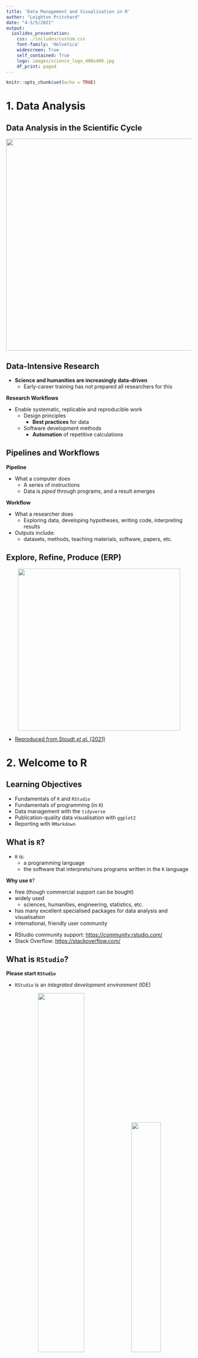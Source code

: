 ```yaml
---
title: 'Data Management and Visualisation in R'
author: "Leighton Pritchard"
date: "4-5/5/2021"
output:
  ioslides_presentation:
    css: ./includes/custom.css
    font-family: 'Helvetica'
    widescreen: True
    self_contained: True
    logo: images/science_logo_400x400.jpg
    df_print: paged
---
```


```r
knitr::opts_chunk$set(echo = TRUE)
```

# 1. Data Analysis

## Data Analysis in the Scientific Cycle

<center>
<img src="images/cycle.png" height="575px" />
</center>

## Data-Intensive Research

- **Science and humanities are increasingly data-driven**
  - Early-career training has not prepared all researchers for this
  
<div class="highlight">
**Research Workflows**
</div>
- Enable systematic, replicable and reproducible work
  - Design principles
    - **Best practices** for data
  - Software development methods
    - **Automation** of repetitive calculations
 

## Pipelines and Workflows

<div class="highlight">
**Pipeline**
</div>
- What a computer does
  - A series of instructions
  - Data is *piped* through programs, and a result emerges

<div class="highlight">
**Workflow**
</div>
- What a researcher does
  - Exploring data, developing hypotheses, writing code, interpreting results
- Outputs include:
  - datasets, methods, teaching materials, software, papers, etc.


## Explore, Refine, Produce (ERP)

<center>
<img src="images/erp.png" height="440px" />
</center>

- [Reproduced from Stoudt *et al.* (2021)](https://doi.org/10.1371/journal.pcbi.1008770.g001)


# 2. Welcome to R


## Learning Objectives

- Fundamentals of `R` and `RStudio`
- Fundamentals of programming (in `R`)
- Data management with the `tidyverse`
- Publication-quality data visualisation with `ggplot2`
- Reporting with `RMarkdown`


## What is `R`?

- `R` is:
  - a programming language
  - the software that interprets/runs programs written in the `R` language

<div class="highlight">
**Why use `R`**?
</div>

- free (though commercial support can be bought)
- widely used
  - sciences, humanities, engineering, statistics, etc.
- has many excellent specialised packages for data analysis and visualisation
- international, friendly user community

<div class="references">
- RStudio community support: <https://community.rstudio.com/>
- Stack Overflow: <https://stackoverflow.com/>
</div>


## What is `RStudio`?

<div class="attention">
**Please start `RStudio`**
</div>

- `RStudio` is an *integrated development environment* (IDE)

<center>
<img src="images/rstudio_window.png" width="50%" />
<img src="images/RStudio-Screenshot.png" width="40%" />
</center>

<div class="highlight">
- Script/code editor; Project management
- Interaction with `R` (console/'scratchpad'); Graphics/visualisation/Help
</div>


## "Why not use `Excel`?"

<div class="highlight">
- `Excel` is good for some things
- `R` is excellent for analysis and reproducibility…
</div>

<center>
<img src="images/dt160107.gif" width="70%" />
</center>

- ***Separates data from analysis***
- Not point-and-click: *every step is explicit and transparent*
- Easy to share, adapt, reuse, publish analyses with new/modified data (GitHub)
- `R` can be run on supercomputers, with *extremely* large datasets…

    
<div class="references">
* Mike Croucher's MLPM talk: <https://mikecroucher.github.io/MLPM_talk/>
</div>

## `RStudio` overview - INTERACTIVE DEMO

<center>
<img src="images/rstudio-start-view.png" width="75%" />
</center>


## Variables

<div class="highlight">
**Variables** are like *named boxes*
</div>

* An item (*object*) of data goes in the box (which is called `Name`)
* When we refer to the box (*variable*) by its name, we really mean *what's in the box*

<center>
<img src="images/boxes_variables_arrow.png" width="45%" />
</center>

## Variables - Interactive Demo

```r
x <- 1 / 40
x
x ^ 2
log(x)
name <- "Samia"
name
```


## Naming Variables

<div class="highlight">
**Variable names are documentation**
</div>

```r
current_temperature = 28.6
subjectID = "GCF_00001236452.1"
GPS_Location = "54N, 36E"
```

- descriptive, but not *too* long
- letters, numbers, underscores, and periods (`[a-zA-z0-9_.]`)
- cannot contain whitespace or start with a number (`x2` is allowed, `2x` is not)
- case sensitive (`Weight` is not the same as `weight`)
- **do not reuse names of built-in functions**
- Consistent style:
  - `lower_snake`, `UPPER_SNAKE`, `lowerCamelCase`, `UpperCamelCase`


## Functions

<div class="highlight">
**Functions (`log()`, `sin()` etc.) ≈ "canned script"**
</div>

- automate complicated tasks
- make code more readable and reusable

<div class="attention">
- Functions usually take *arguments* (*input*)
- Functions often *return* values (*output*)
</div>

- Some functions are built-in (in *base* packages, e.g. `sqrt()`, `lm()`, `plot()`)
- Some functions are *imported* in *libraries*


## Getting Help in `R`

<center>
<div class="attention">
**INTERACTIVE DEMO**
</div>
</center>

```r
args(fname)            # arguments for fname
?fname                 # help page for fname
help(fname)            # help page for fname
??fname                # any mention of fname
help.search("text")    # any mention of "text"
vignette(fname)        # worked examples for fname
vignette()             # show all available vignettes
```

## Challenge 01 (1min)

<div class="highlight">
What will be the value of each variable after each statement in the following program?
</div>

```r
mass <- 47.5
age <- 122
mass <- mass * 2.3
age <- age - 20
```

* `mass = 47.5, age = 102`
* `mass = 109.25, age = 102`
* `mass = 47.5, age = 122`
* `mass = 109.25, age = 122`
